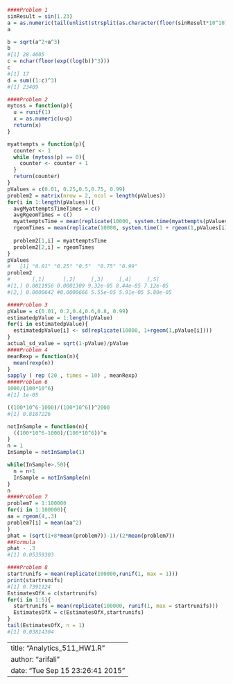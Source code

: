 
```r
####Problem 1
sinResult = sin(1.23)
a = as.numeric(tail(unlist(strsplit(as.character(floor(sinResult*10^10)), "")), n = 1))
a

b = sqrt(a^2+a^3)
b 
#[1] 28.4605
c = nchar(floor(exp((log(b))^3)))
c
#[1] 17
d = sum((1:c)^3)
#[1] 23409

####Problem 2
mytoss = function(p){
  u = runif(1)
  x = as.numeric(u<p)
  return(x)
}

myattempts = function(p){
  counter <- 1
  while (mytoss(p) == 0){
    counter <- counter + 1
  }
  return(counter)
}
pValues = c(0.01, 0.25,0.5,0.75, 0.99)
problem2 = matrix(nrow = 2, ncol = length(pValues))
for(i in 1:length(pValues)){
  avgMyattemptsTimeTimes = c()
  avgRgeomTimes = c()
  myattemptsTime = mean(replicate(10000, system.time(myattempts(pValues[i]))[3]))  
  rgeomTimes = mean(replicate(10000, system.time(1 + rgeom(1,pValues[i]))[3]))
  
  problem2[1,i] = myattemptsTime
  problem2[2,i] = rgeomTimes
}
pValues
#   [1] "0.01" "0.25" "0.5"  "0.75" "0.99"
problem2          
#		[,1]      [,2]     [,3]     [,4]     [,5] 
#[1,] 0.0011956 0.0001309 9.32e-05 8.44e-05 7.12e-05 
#[2,] 0.0000642 #0.0000666 5.55e-05 5.91e-05 5.80e-05

####Problem 3
pValue = c(0.01, 0.2,0.4,0.6,0.8, 0.99)
estimatedpValue = 1:length(pValue)
for(i in estimatedpValue){
  estimatedpValue[i] <- sd(replicate(10000, 1+rgeom(1,pValue[i])))
}
actual_sd_value = sqrt(1-pValue)/pValue
####Problem 4
meanRexp = function(n){ 
  mean(rexp(n))
}
sapply ( rep (20 , times = 10) , meanRexp)
####Problem 6
1000/(100*10^6)
#[1] 1e-05

((100*10^6-1000)/(100*10^6))^2000 
#[1] 0.8187226

notInSample = function(n){
  ((100*10^6-1000)/(100*10^6))^n
}
n = 1
InSample = notInSample(1)

while(InSample>.50){
  n = n+1
  InSample = notInSample(n)
}
n
####Problem 7
problem7 = 1:100000
for(i in 1:100000){
aa = rgeom(4,.3)
problem7[i] = mean(aa^2)
}
phat = (sqrt(1+8*mean(problem7))-1)/(2*mean(problem7))
##Formula
phat - .3
#[1] 0.05359303

####Problem 8
startrunifs = mean(replicate(100000,runif(1, max = 1)))
print(startrunifs)
#[1] 0.7391124
EstimatesOfX = c(startrunifs)
for(i in 1:5){
  startrunifs = mean(replicate(100000, runif(1, max = startrunifs)))
  EstimatesOfX = c(EstimatesOfX,startrunifs)
}
tail(EstimatesOfX, n = 1)
#[1] 0.03814304
```


---
title: "Analytics_511_HW1.R"
author: "arifali"
date: "Tue Sep 15 23:26:41 2015"
---
